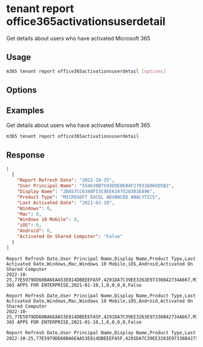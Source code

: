 
# tenant report office365activationsuserdetail

Get details about users who have activated Microsoft 365

## Usage

```sh
m365 tenant report office365activationsuserdetail [options]
```

## Options

<Global />

## Examples

Get details about users who have activated Microsoft 365

```sh
m365 tenant report office365activationsuserdetail
```

## Response

<Tabs>
  <TabItem value="JSON">

  ```json
  [
    {
      "Report Refresh Date": "2022-10-25",
      "User Principal Name": "554630B7593DDE8E04F27933A965D5B2",
      "Display Name": "2BA57CC6348F53C9EE6347528301E896",
      "Product Type": "MICROSOFT EXCEL ADVANCED ANALYTICS",
      "Last Activated Date": "2021-01-10",
      "Windows": 0,
      "Mac": 0,
      "Windows 10 Mobile": 0,
      "iOS": 0,
      "Android": 0,
      "Activated On Shared Computer": "False"
    }
  ]
  ```

  </TabItem>
  <TabItem value="Text">

  ```text
  Report Refresh Date,User Principal Name,Display Name,Product Type,Last Activated Date,Windows,Mac,Windows 10 Mobile,iOS,Android,Activated On Shared Computer
  2022-10-25,77E5979DD60BA6EAA53E814DBEEEFA5F,4291DA7C39EE3263E97336B42734A667,MICROSOFT 365 APPS FOR ENTERPRISE,2021-01-10,1,0,0,0,0,False
  ```

  </TabItem>
  <TabItem value="CSV">

  ```csv
  Report Refresh Date,User Principal Name,Display Name,Product Type,Last Activated Date,Windows,Mac,Windows 10 Mobile,iOS,Android,Activated On Shared Computer
  2022-10-25,77E5979DD60BA6EAA53E814DBEEEFA5F,4291DA7C39EE3263E97336B42734A667,MICROSOFT 365 APPS FOR ENTERPRISE,2021-01-10,1,0,0,0,0,False
  ```

  </TabItem>
  <TabItem value="Markdown">

  ```md
  Report Refresh Date,User Principal Name,Display Name,Product Type,Last Activated Date,Windows,Mac,Windows 10 Mobile,iOS,Android,Activated On Shared Computer
  2022-10-25,77E5979DD60BA6EAA53E814DBEEEFA5F,4291DA7C39EE3263E97336B42734A667,MICROSOFT 365 APPS FOR ENTERPRISE,2021-01-10,1,0,0,0,0,False
  ```

  </TabItem>
</Tabs>

